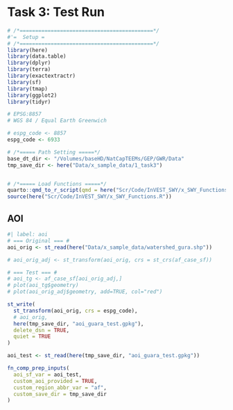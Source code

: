 # Task 3: Test Run

```r
# /*===========================================*/
#'=  Setup =
# /*===========================================*/
library(here)
library(data.table)
library(dplyr)
library(terra)
library(exactextractr)
library(sf)
library(tmap)
library(ggplot2)
library(tidyr)

# EPSG:8857
# WGS 84 / Equal Earth Greenwich

# espg_code <- 8857
espg_code <- 6933

# /*===== Path Setting =====*/
base_dt_dir <- "/Volumes/baseHD/NatCapTEEMs/GEP/GWR/Data"
tmp_save_dir <- here("Data/x_sample_data/1_task3")


# /*===== Load Functions =====*/
quarto::qmd_to_r_script(qmd = here("Scr/Code/InVEST_SWY/x_SWY_Functions.qmd"))
source(here("Scr/Code/InVEST_SWY/x_SWY_Functions.R"))
```


## AOI

```r
#| label: aoi
# === Original === # 
aoi_orig <- st_read(here("Data/x_sample_data/watershed_gura.shp"))

# aoi_orig_adj <- st_transform(aoi_orig, crs = st_crs(af_case_sf))

# === Test === #
# aoi_tg <- af_case_sf[aoi_orig_adj,]
# plot(aoi_tg$geometry)
# plot(aoi_orig_adj$geometry, add=TRUE, col="red")

st_write(
  st_transform(aoi_orig, crs = espg_code),
  # aoi_orig,
  here(tmp_save_dir, "aoi_guara_test.gpkg"),
  delete_dsn = TRUE,
  quiet = TRUE
)

aoi_test <- st_read(here(tmp_save_dir, "aoi_guara_test.gpkg"))
```

```r

fn_comp_prep_inputs(
  aoi_sf_var = aoi_test, 
  custom_aoi_provided = TRUE, 
  custom_region_abbr_var = "af", 
  custom_save_dir = tmp_save_dir
)

```
